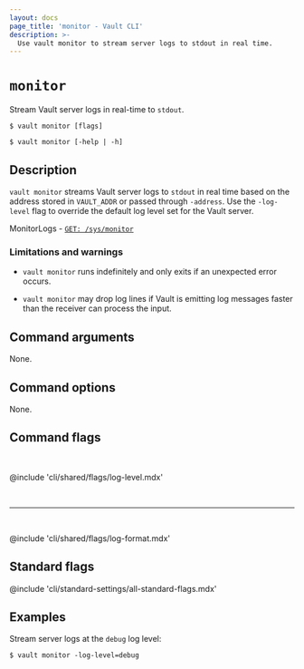 ```yaml
---
layout: docs
page_title: 'monitor - Vault CLI'
description: >-
  Use vault monitor to stream server logs to stdout in real time.
---
```


# `monitor`

Stream Vault server logs in real-time to `stdout`.

<CodeBlockConfig hideClipboard>

```shell-session
$ vault monitor [flags]

$ vault monitor [-help | -h]
```

</CodeBlockConfig>

## Description

`vault monitor` streams Vault server logs to `stdout` in real time based on the
address stored in `VAULT_ADDR` or passed through `-address`. Use the
`-log-level` flag to override the default log level set for the Vault server.

<Tip title="Related API endpoints">

MonitorLogs - [`GET: /sys/monitor`](/vault/api-docs/system/monitor)

</Tip>


### Limitations and warnings

- `vault monitor` runs indefinitely and only exits if an unexpected error occurs.

- `vault monitor` may drop log lines if Vault is emitting log messages faster
  than the receiver can process the input.



## Command arguments

None.

## Command options

None.

## Command flags

<br />

@include 'cli/shared/flags/log-level.mdx'

<br /><hr /><br />

@include 'cli/shared/flags/log-format.mdx'




## Standard flags

@include 'cli/standard-settings/all-standard-flags.mdx'




## Examples

Stream server logs at the `debug` log level:

```shell-session
$ vault monitor -log-level=debug
```
